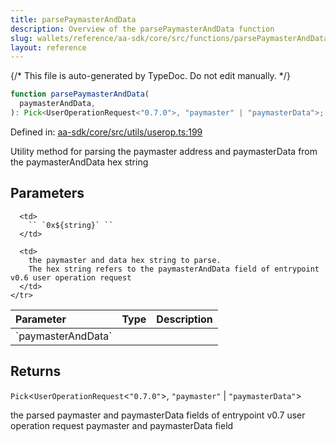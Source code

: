 ```yaml
---
title: parsePaymasterAndData
description: Overview of the parsePaymasterAndData function
slug: wallets/reference/aa-sdk/core/src/functions/parsePaymasterAndData
layout: reference
---
```


{/* This file is auto-generated by TypeDoc. Do not edit manually. */}

```ts
function parsePaymasterAndData(
  paymasterAndData,
): Pick<UserOperationRequest<"0.7.0">, "paymaster" | "paymasterData">;
```

Defined in: [aa-sdk/core/src/utils/userop.ts:199](https://github.com/alchemyplatform/aa-sdk/blob/9f926c402d1661309abbf8eae8431e52e8c5e53f/aa-sdk/core/src/utils/userop.ts#L199)

Utility method for parsing the paymaster address and paymasterData from the paymasterAndData hex string

## Parameters

<table>
  <thead>
    <tr>
      <th align="left">Parameter</th>
      <th align="left">Type</th>
      <th align="left">Description</th>
    </tr>
  </thead>

  <tbody>
    <tr>
      <td>
        `paymasterAndData`
      </td>

      <td>
        `` `0x${string}` ``
      </td>

      <td>
        the paymaster and data hex string to parse.
        The hex string refers to the paymasterAndData field of entrypoint v0.6 user operation request
      </td>
    </tr>

  </tbody>
</table>

## Returns

`Pick`\<`UserOperationRequest`\<`"0.7.0"`>, `"paymaster"` | `"paymasterData"`>

the parsed paymaster and paymasterData fields of entrypoint v0.7 user operation request paymaster and paymasterData field
